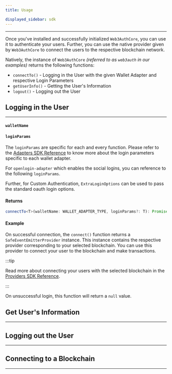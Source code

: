 ```yaml
---
title: Usage

displayed_sidebar: sdk
---
```



---

Once you've installed and successfully initialized `Web3AuthCore`, you can use it to authenticate your users. Further, you can use the native provider
given by `Web3AuthCore` to connect the users to the respective blockchain network.

Natively, the instance of `Web3AuthCore` _(referred to as `web3auth` in our examples)_ returns the following functions:

- `connectTo()` - Logging in the User with the given Wallet Adapter and respective Login Parameters
- `getUserInfo()` - Getting the User's Information
- `logout()` - Logging out the User

## Logging in the User

---

<ConnectTo />

#### `walletName`

<WalletAdapters />

#### `loginParams`

The `loginParams` are specific for each and every function. Please refer to the [Adapters SDK Reference](../adapters) to know more about the login
parameters specific to each wallet adapter.

For `openlogin-adapter` which enables the social logins, you can reference to the following `loginParams`.

<OpenloginLoginParams />

Further, for Custom Authentication, `ExtraLoginOptions` can be used to pass the standard oauth login options.

<ExtraLoginOptions />

#### Returns

```ts
connectTo<T>(walletName: WALLET_ADAPTER_TYPE, loginParams?: T): Promise<SafeEventEmitterProvider | null>;
```

#### Example

<ConnectToExample />

On successful connection, the `connect()` function returns a `SafeEventEmitterProvider` instance. This instance contains the respective provider
corresponding to your selected blockchain. You can use this provider to connect your user to the blockchain and make transactions.

:::tip

Read more about connecting your users with the selected blockchain in the [Providers SDK Reference](../providers).

:::

On unsuccessful login, this function will return a `null` value.

## Get User's Information

---

<GetUserInfo />

## Logging out the User

---

<LogOut />

## Connecting to a Blockchain

---

<ConnectBlockchain />
